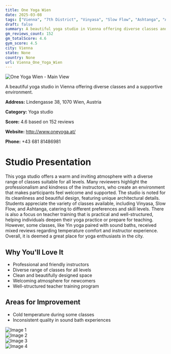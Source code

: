 ```yaml
---
title: One Yoga Wien
date: 2025-03-08
tags: ["Vienna", "7th District", "Vinyasa", "Slow Flow", "Ashtanga", "Atmosphere", "Cleanliness", "Vienna"]  
draft: false
summary: A beautiful yoga studio in Vienna offering diverse classes and a supportive environment.
gm_reviews_count: 152
gm_totalScore: 4.6
gym_score: 4.5
city: Vienna
state: None
country: None
url: Vienna_One_Yoga_Wien
---
```


<div className="aspect-[16/9] relative my-8">
  <img 
    src="https://lh5.googleusercontent.com/p/AF1QipOKiIAfaNDgwb0Lv-MmJCOvg53ChwcDBV8lq31j=w1920-h1080-k-no"
    alt="One Yoga Wien - Main View"
    className="object-cover absolute inset-0 w-full h-full rounded-lg"
  />
</div>

A beautiful yoga studio in Vienna offering diverse classes and a supportive environment.

**Address:** Lindengasse 38, 1070 Wien, Austria

**Category:** Yoga studio

**Score:** 4.6 based on 152 reviews

**Website:** http://www.oneyoga.at/

**Phone:** +43 681 81486981

# Studio Presentation

This yoga studio offers a warm and inviting atmosphere with a diverse range of classes suitable for all levels. Many reviewers highlight the professionalism and kindness of the instructors, who create an environment that makes participants feel welcome and supported. The studio is noted for its cleanliness and beautiful design, featuring unique architectural details. Students appreciate the variety of classes available, including Vinyasa, Slow Flow, and Ashtanga, catering to different preferences and skill levels. There is also a focus on teacher training that is practical and well-structured, helping individuals deepen their yoga practice or prepare for teaching. However, some classes, like Yin yoga paired with sound baths, received mixed reviews regarding temperature comfort and instructor experience. Overall, it is deemed a great place for yoga enthusiasts in the city.

## Why You'll Love It

- Professional and friendly instructors
- Diverse range of classes for all levels
- Clean and beautifully designed space
- Welcoming atmosphere for newcomers
- Well-structured teacher training program

## Areas for Improvement

- Cold temperature during some classes
- Inconsistent quality in sound bath experiences

<div className="grid grid-cols-1 xl:grid-cols-2 gap-4 my-8">
<div className="aspect-[4/3] relative"><img src="https://lh5.googleusercontent.com/p/AF1QipMlpnwN5Bt7L2v9-dPCw36ADihh6PyaMIzJiSRP=w1920-h1080-k-no" alt="Image 1" className="object-cover absolute inset-0 w-full h-full rounded-lg" /></div>
<div className="aspect-[4/3] relative"><img src="https://lh5.googleusercontent.com/p/AF1QipOE65TejFb349cbubq15qW06oVgyrbLnCfzSrrm=w1920-h1080-k-no" alt="Image 2" className="object-cover absolute inset-0 w-full h-full rounded-lg" /></div>
<div className="aspect-[4/3] relative"><img src="https://lh5.googleusercontent.com/p/AF1QipMvR1sbkGN9vD2fr_mIuNckL_5joU6jwyOELO6C=w1920-h1080-k-no" alt="Image 3" className="object-cover absolute inset-0 w-full h-full rounded-lg" /></div>
<div className="aspect-[4/3] relative"><img src="https://lh5.googleusercontent.com/p/AF1QipOWEN6N9RvFXXf382Rf4u97ZUmx_hCWNCCupnrH=w1920-h1080-k-no" alt="Image 4" className="object-cover absolute inset-0 w-full h-full rounded-lg" /></div>
</div>